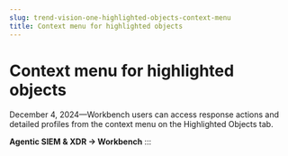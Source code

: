 ```yaml
---
slug: trend-vision-one-highlighted-objects-context-menu
title: Context menu for highlighted objects
---
```

# Context menu for highlighted objects

December 4, 2024—Workbench users can access response actions and detailed profiles from the context menu on the Highlighted Objects tab.

**Agentic SIEM & XDR → Workbench**
:::
